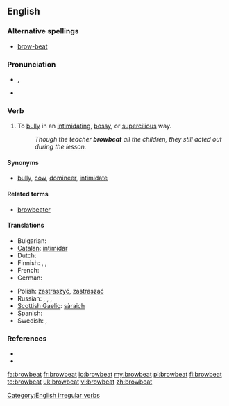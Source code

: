 {{was wotd|2008|January|12}}
==English==

===Alternative spellings===
* [[brow-beat]]

===Pronunciation===
* {{a|RP|US}} {{IPA|/ˈbrɑʊ.biːt/}}, {{SAMPA|/"braU.bi:t/}}
* {{audio|en-us-browbeat.ogg|Audio (US)}}

===Verb===
{{en-verb|browbeats|browbeating|browbeat|browbeaten}}

# {{transitive}} To [[bully]] in an [[intimidating]], [[bossy]], or [[supercilious]] way.
#: ''Though the teacher '''browbeat''' all the children, they still acted out during the lesson.''

====Synonyms====
* {{sense|to bully in an intimidating way}} [[bully]], [[cow]], [[domineer]], [[intimidate]]

====Related terms====
* [[browbeater]]

====Translations====
{{trans-top|to bully in an intimidating way}}
* Bulgarian: {{t|bg|сплашвам}}
* [[Catalan]]: [[intimidar]]
* Dutch: {{t+|nl|intimideren}}
* Finnish: {{t+|fi|pelotella}}, {{t+|fi|tyrannisoida}}, {{t-|fi|pomottaa}}
* French: {{t+|fr|intimider}}
* German: {{t+|de|einschüchtern}}
{{trans-mid}}
* Polish: [[zastraszyć]], [[zastraszać]]
* Russian: {{t+|ru|запугивать|tr=zapúgivat'}}, {{t+|ru|пугать|tr=pugát'}}, {{t+|ru|стращать|tr=strashát'}}, {{t+|ru|наводить страх|tr=navodít' stragh}}
* [[Scottish Gaelic]]: [[sàraich]]
* Spanish: {{t-|es|intimidar}}
* Swedish: {{t-|sv|köra med}}, {{t|sv|tyrannisera}}
{{trans-bottom}}

===References===
* {{R:Century 1911}}
* {{R:Webster 1913}}

[[Category:English irregular verbs]]

[[fa:browbeat]]
[[fr:browbeat]]
[[io:browbeat]]
[[my:browbeat]]
[[pl:browbeat]]
[[fi:browbeat]]
[[te:browbeat]]
[[uk:browbeat]]
[[vi:browbeat]]
[[zh:browbeat]]